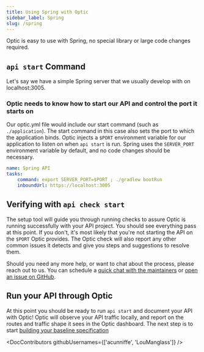 ```yaml
---
title: Using Spring with Optic
sidebar_label: Spring
slug: /spring
---
```


Optic is easy to use with Spring, no special library or large code changes required.

## `api start` Command

Let's say we have a simple Spring server that we usually develop with on localhost:3005.

### Optic needs to know how to start our API and control the port it starts on

Our optic.yml file would include our start command (such as `./application`). The start command in this case also sets the port to which the application binds. Optic injects a `$PORT` environment variable for our application to listen on when `api start` is run. Spring uses the `SERVER_PORT` environment variable by default, and no code changes should be necessary.

``` yaml
name: Spring API
tasks:
    command: export SERVER_PORT=$PORT ; ./gradlew bootRun
    inboundUrl: https://localhost:3005
```

## Verifying with `api check start`

The setup tool will guide you through running checks to assure Optic is running successfully with your API project. You should see everything pass at this point. If you don't, it's most likely that you're not starting the API on the `$PORT` Optic provides. The Optic check will also report any other common issues it detects and give you steps and suggestions to resolve them.

Should you need any more help, or want to chat about the process, please reach out to us. You can schedule a [quick chat with the maintainers](https://calendly.com/opticlabs/maintainer-office-hours) or [open an issue on GitHub](https://github.com/opticdev/optic/issues/new?title=API%20Init:%20).

## Run your API through Optic

At this point you should be ready to run `api start` and document your API with Optic! Optic will observe your API traffic locally, and report on the routes and traffic shape it sees in the Optic dashboard. The next step is to start [building your baseline specification](/docs/using/baseline)


<DocContributors githubUsernames={['acunniffe', 'LouManglass']} />
